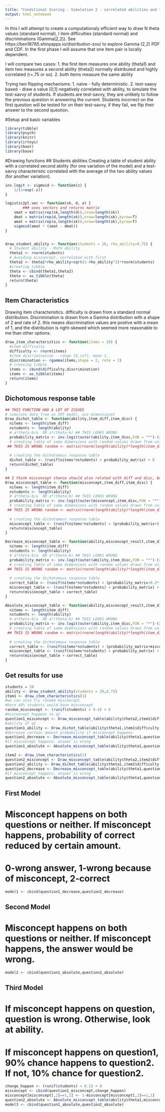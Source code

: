```yaml
---
title: "Conditional Scoring - Simulation 2 - correlated abilities and test saavy"
output: html_notebook
---
```


In this I will attempt to create a computationaly efficient way to draw N theta values (standard normal), I item difficulties (standard normal) and discriminations (Gamma(2,2)). 
See https://ben18785.shinyapps.io/distribution-zoo/ to explore Gamma (2,2) PDF and CDF.
In the first phase I will assume that one item pair is locally dependent.

I will compare two cases: 
1. the first item measures one ability (theta1) and item two measures a second ability (theta2) normally distributed and highly correlated (r=.75 or so).
2. both items measure the same ability

Trying two flipping mechanisms:
1. naive - fully deterministic.
2. test-saavy based - draw a value [0,1] negatively correlated with ability, to simulate the test-savvy of students. If students are test-savvy, they are unlikely to follow the previous question in answering the current. Students incorrect on the first question will be tested for on their test-savvy, if they fail, we flip their answer to the second question.

#Setup and basic variables
```r
library(tibble)
library(psych)
library(knitr)
library(irtoys)
library(boot)
library(base)
```


#Drawing functions
## Students abilities
Creating a table of student ability with a correlated second ability (for one variation of the model) and a test-savvy characteristic correlated with the average of the two ability values (for another variation).
```r


inv.logit <- sigmoid <- function(z) {
	1/(1+exp(-z))
}

logistic2pl.vec <- function(sk, d, a) {
        ### uses vectors and returns matrix
	smat = matrix(rep(sk,length(d)),nrow=length(sk))
	dmat = matrix(rep(d,length(sk)),nrow=length(sk),byrow=T)
	amat = matrix(rep(a,length(sk)),nrow=length(sk),byrow=T)	
	sigmoid(amat * (smat - dmat))
}


draw_student_ability <- function(students = 10, rho_ability=0.75) {
  # Student ability - Math ability
  theta1 <- rnorm(students) 
  # Avoiding misconcept, correlated with first
  theta2 <- theta1*rho_ability+sqrt(1-rho_ability^2)*rnorm(students)
  #creating tibble
  theta <- cbind(theta1,theta2)
  theta <- as_tibble(theta)
  return(theta)
}
```

## Item Characteristics
Drawing item characteristics. difficulty is drawn from a standard normal distribution. Discrimination is drawn from a Gamma distribution with a shape of 2 and rate of 2. this means discrimination values are postive with a mean of 1, and the distribution is right-skewed which seemed more reasonable to me than other options.
```r
draw_item_characteristics <- function(items = 20) {
  #item difficulty
  difficulty <- rnorm(items)
  #item discrimination - range [0,inf], mean 1.
  discrimination <- rgamma(items,shape = 2, rate = 2)
  # creating tibble
  items <- cbind(difficulty,discrimination)
  items <- as_tibble(items)
  return(items)
}
```

## Dichotomous response table

```r
## THIS FUNCTION HAD A LOT OF ISSUES
# simulate data from an IRT model, uni-dimensional
Draw_dichot_table <- function(ability,item_diff,item_disc) {
  nitems <- length(item_diff)
  nstudents <- length(ability)
  # a*theta-b/a  OR a*(theta-b) ## THIS LOOKS WRONG
  probability_matrix <- inv.logit(outer(ability,item_disc,FUN = "*")-(item_diff*item_disc))
  # creating table of same dimensions with random values drawn from unif[0,1]
 ## THIS IS WRONG random <- matrix(rnorm(length(ability)*length(item_diff)), ncol=length(item_diff))
  
  # creating the dichotomous response table
  dichot_table <- (runif(nitems*nstudents) < probability_matrix) + 0
  return(dichot_table)
}

## I think misconcept chance should also related with diff and disc, but misconcept chance should be less than incorrect, so add 20% to the probability matrix. 
Draw_misconcept_table <- function(misconcept,item_diff,item_disc) {
  nitems <- length(item_diff)
  nstudents <- length(ability)
  # a*theta-b/a  OR a*(theta-b) ## THIS LOOKS WRONG
  probability_matrix <- inv.logit(outer(misconcept,item_disc,FUN = "*")-(item_diff*item_disc))
  # creating table of same dimensions with random values drawn from unif[0,1]
 ## THIS IS WRONG random <- matrix(rnorm(length(ability)*length(item_diff)), ncol=length(item_diff))
  
  # creating the dichotomous response table
  misconcept_table <- (runif(nitems*nstudents) < (probability_matrix+0.15)) + 0
  return(misconcept_table)
}

Decrease_misconcept_table <- function(ability,misconcept_result,item_diff,item_disc) {
  nitems <- length(item_diff)
  nstudents <- length(ability)
  # a*theta-b/a  OR a*(theta-b) ## THIS LOOKS WRONG
  probability_matrix <- inv.logit(outer(ability,item_disc,FUN = "*")-(item_diff*item_disc))
  # creating table of same dimensions with random values drawn from unif[0,1]
 ## THIS IS WRONG random <- matrix(rnorm(length(ability)*length(item_diff)), ncol=length(item_diff))
  
  # creating the dichotomous response table
  correct_table <- (runif(nitems*nstudents) < (probability_matrix+0.2*(misconcept_result-1))) + 0
  misconcept_table <- (runif(nitems*nstudents) < probability_matrix) + 0
  return(misconcept_table + correct_table)
}

Absolute_misconcept_table <- function(ability,misconcept_result,item_diff,item_disc) {
  nitems <- length(item_diff)
  nstudents <- length(ability)
  # a*theta-b/a  OR a*(theta-b) ## THIS LOOKS WRONG
  probability_matrix <- inv.logit(outer(ability,item_disc,FUN = "*")-(item_diff*item_disc))
  # creating table of same dimensions with random values drawn from unif[0,1]
 ## THIS IS WRONG random <- matrix(rnorm(length(ability)*length(item_diff)), ncol=length(item_diff))
  
  # creating the dichotomous response table
  correct_table <- (runif(nitems*nstudents) < (probability_matrix+misconcept_result-1)) + 0
  misconcept_table <- (runif(nitems*nstudents) < probability_matrix) + 0
  return(misconcept_table + correct_table)
}
```

## Get results for use

```r
students = 20
ability <- draw_student_ability(students = 20,0.75)
item1 <- draw_item_characteristics(1)
#we can also try random misconcept
#here 40% students would have misconcept
random_misconcept <- (runif(students) < 0.4) + 0
#misconcept happens to q1
question1_misconcept <- Draw_misconcept_table(ability$theta2,item1$difficulty,item1$discrimination)
#ability of q1
question1_ability <- Draw_dichot_table(ability$theta1,item1$difficulty,item1$discrimination)
#decrease certain amount probability if misconcept happens
question1_decrease <- Decrease_misconcept_table(ability$theta1,question1_misconcept,item1$difficulty,item1$discrimination)
#if misconcept happens, answer is wrong
question1_absolute <- Absolute_misconcept_table(ability$theta1,question1_misconcept,item1$difficulty,item1$discrimination)

item2 <- draw_item_characteristics(1)
question2_misconcept <- Draw_misconcept_table(ability$theta2,item2$difficulty,item2$discrimination)
question2_ability <- Draw_dichot_table(ability$theta1,item2$difficulty,item2$discrimination)
question2_decrease <- Decrease_misconcept_table(ability$theta1,question1_misconcept,item2$difficulty,item2$discrimination)
#if misconcept happens, answer is wrong
question2_absolute <- Absolute_misconcept_table(ability$theta1,question2_misconcept,item2$difficulty,item2$discrimination)
```

## First Model

# Misconcept happens on both questions or neither. If misconcept happens, probability of correct reduced by certain amount.
# 0-wrong answer, 1-wrong because of misconcept, 2-correct

```r
model1 <- cbind(question1_decrease,question2_decrease)
```

## Second Model

# Misconcept happens on both questions or neither. If misconcept happens, the answer would be wrong.


```r
model2 <- cbind(question1_absolute,question2_absolute)
```


## Third Model

# If misconcept happens on question, question is wrong. Otherwise, look at ability.
# If misconcept happens on question1, 90% chance happens to question2. If not, 10% chance for question2.

```r
change_happen <- (runif(students) < 0.1) + 0
misconcept <- cbind(question1_misconcept,change_happen)
misconcept[misconcept[,2]==1,1] <- 1-misconcept[misconcept[,2]==1,1]
question2_absolute <- Absolute_misconcept_table(ability$theta1,misconcept[,1],item2$difficulty,item2$discrimination)
model3 <- cbind(question1_absolute,question2_absolute)
```

